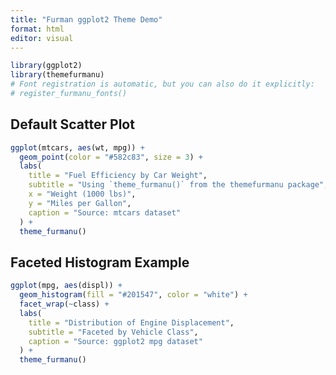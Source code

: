 ```yaml
---
title: "Furman ggplot2 Theme Demo"
format: html
editor: visual
---
```


```r
library(ggplot2)
library(themefurmanu)
# Font registration is automatic, but you can also do it explicitly:
# register_furmanu_fonts()
```

## Default Scatter Plot

```r
ggplot(mtcars, aes(wt, mpg)) +
  geom_point(color = "#582c83", size = 3) +
  labs(
    title = "Fuel Efficiency by Car Weight",
    subtitle = "Using `theme_furmanu()` from the themefurmanu package",
    x = "Weight (1000 lbs)",
    y = "Miles per Gallon",
    caption = "Source: mtcars dataset"
  ) +
  theme_furmanu()
```

## Faceted Histogram Example

```r
ggplot(mpg, aes(displ)) +
  geom_histogram(fill = "#201547", color = "white") +
  facet_wrap(~class) +
  labs(
    title = "Distribution of Engine Displacement",
    subtitle = "Faceted by Vehicle Class",
    caption = "Source: ggplot2 mpg dataset"
  ) +
  theme_furmanu()
```
